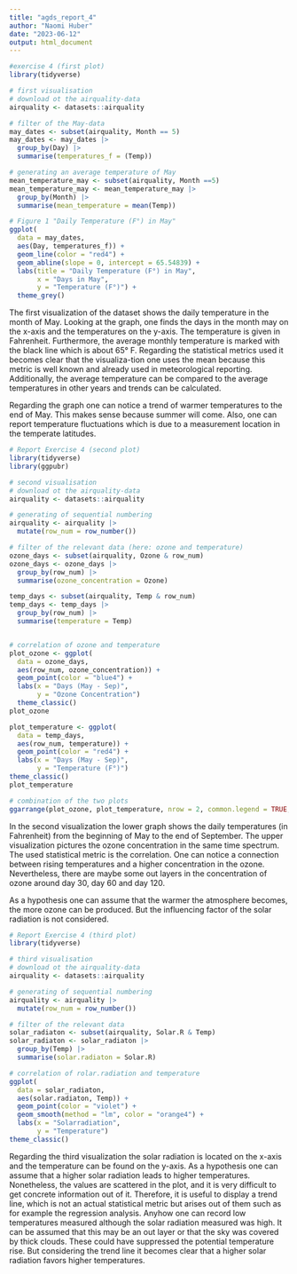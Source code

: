 ```yaml
---
title: "agds_report_4"
author: "Naomi Huber"
date: "2023-06-12"
output: html_document
---
```


```r
#exercise 4 (first plot)
library(tidyverse)

# first visualisation
# download ot the airquality-data
airquality <- datasets::airquality

# filter of the May-data
may_dates <- subset(airquality, Month == 5)
may_dates <- may_dates |>
  group_by(Day) |>
  summarise(temperatures_f = (Temp))

# generating an average temperature of May
mean_temperature_may <- subset(airquality, Month ==5)
mean_temperature_may <- mean_temperature_may |>
  group_by(Month) |>
  summarise(mean_temperature = mean(Temp))

# Figure 1 "Daily Temperature (F°) in May"
ggplot(
  data = may_dates,
  aes(Day, temperatures_f)) +
  geom_line(color = "red4") +
  geom_abline(slope = 0, intercept = 65.54839) +
  labs(title = "Daily Temperature (F°) in May",
       x = "Days in May",
       y = "Temperature (F°)") + 
  theme_grey()

```
The first visualization of the dataset shows the daily temperature in the month of May. Looking at the graph, one finds the days in the month may on the x-axis and the temperatures on the y-axis. The temperature is given in Fahrenheit. Furthermore, the average monthly temperature is marked with the black line which is about 65° F. Regarding the statistical metrics used it becomes clear that the visualiza-tion one uses the mean because this metric is well known and already used in meteorological reporting. Additionally, the average temperature can be compared to the average temperatures in other years and trends can be calculated.

Regarding the graph one can notice a trend of warmer temperatures to the end of May. This makes sense because summer will come. Also, one can report temperature fluctuations which is due to a measurement location in the temperate latitudes.

```r
# Report Exercise 4 (second plot)
library(tidyverse)
library(ggpubr)

# second visualisation
# download ot the airquality-data
airquality <- datasets::airquality

# generating of sequential numbering
airquality <- airquality |>
  mutate(row_num = row_number())

# filter of the relevant data (here: ozone and temperature)
ozone_days <- subset(airquality, Ozone & row_num)
ozone_days <- ozone_days |>
  group_by(row_num) |>
  summarise(ozone_concentration = Ozone)

temp_days <- subset(airquality, Temp & row_num)
temp_days <- temp_days |>
  group_by(row_num) |>
  summarise(temperature = Temp)


# correlation of ozone and temperature
plot_ozone <- ggplot(
  data = ozone_days,
  aes(row_num, ozone_concentration)) +
  geom_point(color = "blue4") +
  labs(x = "Days (May - Sep)",
       y = "Ozone Concentration")
  theme_classic()
plot_ozone

plot_temperature <- ggplot(
  data = temp_days,
  aes(row_num, temperature)) +
  geom_point(color = "red4") +
  labs(x = "Days (May - Sep)",
       y = "Temperature (F°)")
theme_classic()
plot_temperature

# combination of the two plots
ggarrange(plot_ozone, plot_temperature, nrow = 2, common.legend = TRUE, legend = "bottom")
```
In the second visualization the lower graph shows the daily temperatures (in Fahrenheit) from the beginning of May to the end of September. The upper visualization pictures the ozone concentration in the same time spectrum. The used statistical metric is the correlation. One can notice a connection between rising temperatures and a higher concentration in the ozone. Nevertheless, there are maybe some out layers in the concentration of ozone around day 30, day 60 and day 120.

As a hypothesis one can assume that the warmer the atmosphere becomes, the more ozone can be produced. But the influencing factor of the solar radiation is not considered.

```r
# Report Exercise 4 (third plot)
library(tidyverse)

# third visualisation
# download ot the airquality-data
airquality <- datasets::airquality

# generating of sequential numbering
airquality <- airquality |>
  mutate(row_num = row_number())

# filter of the relevant data
solar_radiaton <- subset(airquality, Solar.R & Temp)
solar_radiaton <- solar_radiaton |>
  group_by(Temp) |>
  summarise(solar.radiaton = Solar.R)

# correlation of rolar.radiation and temperature
ggplot(
  data = solar_radiaton,
  aes(solar.radiaton, Temp)) +
  geom_point(color = "violet") +
  geom_smooth(method = "lm", color = "orange4") +
  labs(x = "Solarradiation",
       y = "Temperature")
theme_classic()
```

Regarding the third visualization the solar radiation is located on the x-axis and the temperature can be found on the y-axis. As a hypothesis one can assume that a higher solar radiation leads to higher temperatures. Nonetheless, the values are scattered in the plot, and it is very difficult to get concrete information out of it. Therefore, it is useful to display a trend line, which is not an actual statistical metric but arises out of them such as for example the regression analysis. Anyhow one can record low temperatures measured although the solar radiation measured was high. It can be assumed that this may be an out layer or that the sky was covered by thick clouds. These could have suppressed the potential temperature rise. But considering the trend line it becomes clear that a higher solar radiation favors higher temperatures.